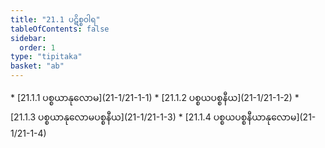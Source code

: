 ```yaml
---
title: "21.1 ပဋိစ္စဝါရ"
tableOfContents: false
sidebar:
  order: 1
type: "tipitaka"
basket: "ab"
---
```



<DynamicBreadcrumb />



<TableOfContents>
* [21.1.1 ပစ္စယာနုလောမ](21-1/21-1-1)
* [21.1.2 ပစ္စယပစ္စနီယ](21-1/21-1-2)
* [21.1.3 ပစ္စယာနုလောမပစ္စနီယ](21-1/21-1-3)
* [21.1.4 ပစ္စယပစ္စနီယာနုလောမ](21-1/21-1-4)
</TableOfContents>